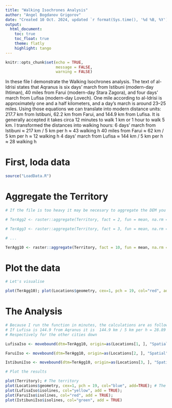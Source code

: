 ```yaml
---
title: "Walking Isochrones Analysis"
author: "Angel Bogdanov Grigorov"
date: "Created 10 Oct. 2024, updated `r format(Sys.time(), '%d %B, %Y')`"
output: 
  html_document:
    toc: true
    toc_float: true
    theme: flatly
    highlight: tango
---
```

```r
knitr::opts_chunk$set(echo = TRUE,
                      message = FALSE,
                      warning = FALSE)
```

In these file I demonstrate the Walking Isochrones analysis. The text of al-Idrisi states that Aqranus is six days' march from Istibuni (modern-day Ihtiman), 40 miles from Farui (modern-day Stara Zagora), and four days' march from Lufisa (modern-day Lovech). One mile according to al-Idrisi is approximately one and a half kilometers, and a day’s march is around 23–25 miles. Using those equations we can translate into modern distance units: 217.7 km from Istibuni, 62.2 km from Farui, and 144.9 km from Lufisa. It is generally accepted it takes circa 12 minutes to walk 1 km or 1 hour to walk 5 km. I transformed the distances into walking hours:
6 days' march from Istibuni ≈ 217 km / 5 km per h ≈ 43 walking h
40 miles from Farui ≈ 62 km / 5 km per h ≈ 12 walking h
4 days' march from Lufisa ≈ 144 km / 5 km per h ≈ 28 walking h

# First, loda data

```r

source("LoadData.R")

```

# Aggregate the Territory

```r

# If the file is too heavy it may be necesary to aggregate the DEM you are using:

# TerAgg2 <- raster::aggregate(Territory, fact = 2, fun = mean, na.rm = T) # Aggregate double the size

# TerAgg3 <- raster::aggregate(Territory, fact = 3, fun = mean, na.rm = T) # Aggregate triple the size

# ...

TerAgg10 <- raster::aggregate(Territory, fact = 10, fun = mean, na.rm = T) # Aggregate the Territory 10 times

```

# Plot the data

```r

# Let's visualise

plot(TerAgg10); plot(Locations$geometry, cex=1, pch = 19, col="red", add=TRUE)

```

# The Analysis

```r

# Because I run the function in minutes, the calculations are as follows:
# If Lufisa is 144.9 from Aqranus it is  144.9 km / 5 km per h = 28.89 hours, which represented as minutes should be 1738.8 min (144.9 km х 12 min = 1738.8).
# Respectively for the other cities down

LufisaIso <- movebound(dtm=TerAgg10, origin=as(Locations[1, ], "Spatial"), cont.value = 1739, time = "m", move=8, funct = "t", cogn.slp = TRUE, export = TRUE) 

```

```r

FaruiIso <- movebound(dtm=TerAgg10, origin=as(Locations[2, ], "Spatial"), cont.value = 746, time = "m", move=8, funct = "t", cogn.slp = TRUE, export = TRUE) 

```

```r

IstibuniIso <- movebound(dtm=TerAgg10, origin=as(Locations[3, ], "Spatial"), cont.value = 2612, time = "m", move=8, funct = "t", cogn.slp = TRUE, export = TRUE) 

```

```r

# Plot the results

plot(Territory); # The territory
plot(Locations$geometry, cex=1, pch = 19, col="blue", add=TRUE); # The locations (Lufisa, Farui, Istibuni)
plot(LufisaIso$isolines, col="yellow", add = TRUE); 
plot(FaruiIso$isolines, col="red", add = TRUE);
plot(IstibuniIso$isolines, col="green", add = TRUE)

```


